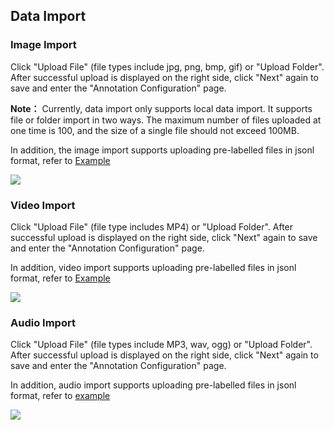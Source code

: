 
## Data Import

### Image Import

Click "Upload File" (file types include jpg, png, bmp, gif) or "Upload Folder". After successful upload is displayed on the right side, click "Next" again to save and enter the "Annotation Configuration" page.

**Note：** Currently, data import only supports local data import. It supports file or folder import in two ways. The maximum number of files uploaded at one time is 100, and the size of a single file should not exceed 100MB.

In addition, the image import supports uploading pre-labelled files in jsonl format, refer to [Example](https://opendatalab.github.io/labelU/#/schema/pre-annotation/image)

<img src={imageImport} />

### Video Import

Click "Upload File" (file type includes MP4) or "Upload Folder". After successful upload is displayed on the right side, click "Next" again to save and enter the "Annotation Configuration" page.

In addition, video import supports uploading pre-labelled files in jsonl format, refer to [Example](https://opendatalab.github.io/labelU/#/schema/pre-annotation/video)

<img src={videoImport} />

### Audio Import

Click "Upload File" (file types include MP3, wav, ogg) or "Upload Folder". After successful upload is displayed on the right side, click "Next" again to save and enter the "Annotation Configuration" page.

In addition, audio import supports uploading pre-labelled files in jsonl format, refer to [example](https://opendatalab.github.io/labelU/#/schema/pre-annotation/audio)

<img src={audioImport} />
